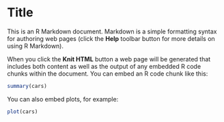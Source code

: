 Title
========================================================

This is an R Markdown document. Markdown is a simple formatting syntax for authoring web pages (click the **Help** toolbar button for more details on using R Markdown).

When you click the **Knit HTML** button a web page will be generated that includes both content as well as the output of any embedded R code chunks within the document. You can embed an R code chunk like this: 

```r
summary(cars)
```

You can also embed plots, for example:

```r
plot(cars)
```

